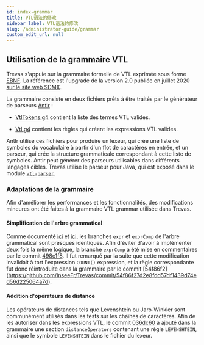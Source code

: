 ```yaml
---
id: index-grammar
title: VTL语法的修改
sidebar_label: VTL语法的修改
slug: /administrator-guide/grammar
custom_edit_url: null
---
```


## Utilisation de la grammaire VTL

Trevas s'appuie sur la grammaire formelle de VTL exprimée sous forme [EBNF](https://fr.wikipedia.org/wiki/Extended_Backus-Naur_Form). La référence est l'upgrade de la version 2.0 publiée en juillet 2020 [sur le site web SDMX](https://sdmx.org/wp-content/uploads/VTL-2.0-EBNF-Grammar-2020-07.zip).

La grammaire consiste en deux fichiers prêts à être traités par le générateur de parseurs [Antlr](https://www.antlr.org/) :

- [VtlTokens.g4](https://github.com/InseeFr/Trevas/blob/master/vtl-parser/src/main/antlr4/fr/insee/vtl/parser/VtlTokens.g4) contient la liste des termes VTL valides.

- [Vtl.g4](https://github.com/InseeFr/Trevas/blob/master/vtl-parser/src/main/antlr4/fr/insee/vtl/parser/Vtl.g4) contient les règles qui créent les expressions VTL valides.

Antlr utilise ces fichiers pour produire un lexeur, qui crée une liste de symboles du vocabulaire à partir d'un flot de caractères en entrée, et un parseur, qui crée la structure grammaticale correspondant à cette liste de symboles. Antlr peut générer des parseurs utilisables dans différents langages cibles. Trevas utilise le parseur pour Java, qui est exposé dans le module [`vtl-parser`](https://github.com/InseeFr/Trevas/tree/master/vtl-parser).

### Adaptations de la grammaire

Afin d'améliorer les performances et les fonctionnalités, des modifications mineures ont été faites à la grammaire VTL grammar utilisée dans Trevas.

#### Simplification de l'arbre grammatical

Comme documenté [ici](https://github.com/VTL-Community/VTL-Community/issues/5) et [ici](https://github.com/InseeFr/Trevas-JS/issues/40), les branches `expr` et `exprComp` de l'arbre grammatical sont presques identiques. Afin d'éviter d'avoir à implémenter deux fois la même logique, la branche `exprComp` a été mise en commentaires par le commit [498c1f8](https://github.com/InseeFr/Trevas/commit/498c1f8be39702fbcfc89a3144ac1842d7771d93). Il fut remarqué par la suite que cette modification invalidait à tort l'expression `COUNT()` expression, et la règle correspondante fut donc réintroduite dans la grammaire par le commit [54f86f2] (https://github.com/InseeFr/Trevas/commit/54f86f27d2e8fdd57df1439d74ed56d225064a7d).

#### Addition d'opérateurs de distance

Les opérateurs de distances tels que Levenshtein ou Jaro-Winkler sont communément utilisés dans les tests sur les chaînes de caractères. Afin de les autoriser dans les expressions VTL, le commit [036dc60](https://github.com/InseeFr/Trevas/commit/036dc6055240a38c19be7afd1d3067e370353f9f) a ajouté dans la grammaire une section `distanceOperators` contenant une règle `LEVENSHTEIN`, ainsi que le symbole `LEVENSHTEIN` dans le fichier du lexeur.
